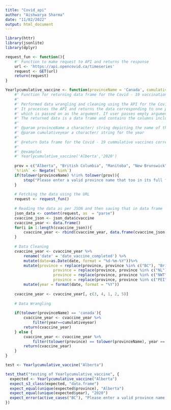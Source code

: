 ```yaml
---
title: "Covid_api"
author: "Aishwarya Sharma"
date: "11/02/2022"
output: html_document
---
```


```r
library(httr)
library(jsonlite)
library(dplyr)

```



```r
request_fun <- function(){
	#' Function to make request to API and returns the response
	url <- 'https://api.opencovid.ca/timeseries'
	request <- GET(url)
	return(request)
}
```

```r
Yearlycumulative_vaccine <- function(provinceName = 'Canada', cumulativeyear='2020'){
	#' Function for returning data frame for the Covid - 19 vaccination which is cumulative in different provinces in Canada.
	#' 
	#' Performed data wrangling and cleaning using the API for the Covid - 19 cases in Canada. 
	#' It processes the API and returns the data corresponding to one province 
	#' which is passed on as the argument. If user passes empty argument, so by default Canada is used which returns the data of whole Canada as a whole.
	#' The returned data is a data frame and contains the columns including the date of the vaccination, province name,cumulative vaccine and cvaccine.
	#'    
	#' @param provinceName a character/ string depicting the name of the province
	#' @param cumulativeyear a character/ string for the year 
	#'
	#' @return Data frame for the Covid - 19 cummulative vaccines corresponding to a particular province and year
	#' 
	#' @examples 
	#' Yearlycumulative_vaccine('Alberta','2020')
	
	prov = c("Alberta", "British Columbia", "Manitoba", "New Brunswick", "Newfoundland and Labrador", "Nova Scotia", "Nunavut", "Northwest Territories", "Ontario", "Prince Edward 	                Island", "Quebec", "Saskatchewan", "Yukon", "Canada")
	`%!in%` <- Negate(`%in%`)
	if(tolower(provinceName) %!in% tolower(prov)){
		stop("Please enter a valid province name that too in its full form!")
	}
	
	# Fetching the data using the URL
	request <- request_fun()
	
	# Reading the data as per JSON and then saving that in data frame
	json_data <- content(request, as  = "parse")
	cvaccine_json <- json_data$cvaccine
	cvaccine_year <- data.frame()
	for(i in 1:length(cvaccine_json)){
		cvaccine_year <- rbind(cvaccine_year, data.frame(cvaccine_json[[i]]))
	}
	
	# Data Cleaning
	cvaccine_year <- cvaccine_year %>% 
		rename('date' = 'date_vaccine_completed') %>%
		mutate(date=as.Date(date, format = "%d-%m-%Y"))%>%
		mutate(province = replace(province, province %in% c("BC"), "British Columbia"),
					 province = replace(province, province %in% c("NL"), "Newfoundland and Labrador"),
					 province = replace(province, province %in% c("NWT"), "Northwest Territories"),
					 province = replace(province, province %in% c("PEI"), "Prince Edward Island")) %>%
		mutate(year = format(date, format = "%Y")) 
	
	cvaccine_year <- cvaccine_year[, c(3, 4, 1, 2, 5)]
	
	# Data Wrangling
	
	if(tolower(provinceName) == 'canada'){
		cvaccine_year <- cvaccine_year %>% 
			filter(year==cumulativeyear)
		return(cvaccine_year)
	} else {
		cvaccine_year <- cvaccine_year %>% 
			filter(tolower(province) == tolower(provinceName), year == cumulativeyear)
		return(cvaccine_year)
	}
}
```


```r
test <- Yearlycumulative_vaccine("Alberta")
```



```r
test_that("testing of Yearlycumulative_vaccine", {
  expected <- Yearlycumulative_vaccine("Alberta")
  expect_s3_class(expected, "data.frame")
  expect_equal(unique(expected$province), "Alberta")
  expect_equal(unique(expected$year), "2020")
  expect_error(active_cases("BC"), "Please enter a valid province name in full form!")
})
```

